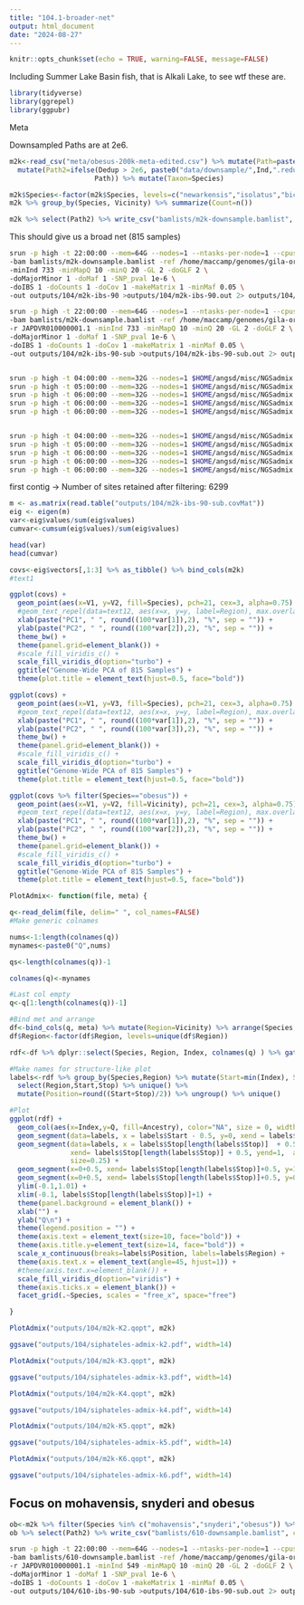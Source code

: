 ```yaml
---
title: "104.1-broader-net"
output: html_document
date: "2024-08-27"
---
```


```r
knitr::opts_chunk$set(echo = TRUE, warning=FALSE, message=FALSE)
```


Including Summer Lake Basin fish, that is Alkali Lake, to see wtf these are.

```r
library(tidyverse)
library(ggrepel)
library(ggpubr)
```

Meta

Downsampled Paths are at 2e6.   

```r
m2k<-read_csv("meta/obesus-200k-meta-edited.csv") %>% mutate(Path=paste0("data/align/",Ind,".sort.flt.bam")) %>% 
  mutate(Path2=ifelse(Dedup > 2e6, paste0("data/downsample/",Ind,".reduced.bam"),
                     Path)) %>% mutate(Taxon=Species) 

m2k$Species<-factor(m2k$Species, levels=c("newarkensis","isolatus","bicolor","thalassinus","mohavensis","snyderi","obesus"))
m2k %>% group_by(Species, Vicinity) %>% summarize(Count=n())

m2k %>% select(Path2) %>% write_csv("bamlists/m2k-downsample.bamlist", col_names = FALSE)

```


This should give us a broad net (815 samples)

```sh
srun -p high -t 22:00:00 --mem=64G --nodes=1 --ntasks-per-node=1 --cpus-per-task=12  $HOME/angsd/angsd -P 12  \
-bam bamlists/m2k-downsample.bamlist -ref /home/maccamp/genomes/gila-orcutti/GCA_026230005.1_fGilOrc1.0.hap1_genomic.fna.gz \
-minInd 733 -minMapQ 10 -minQ 20 -GL 2 -doGLF 2 \
-doMajorMinor 1 -doMaf 1 -SNP_pval 1e-6 \
-doIBS 1 -doCounts 1 -doCov 1 -makeMatrix 1 -minMaf 0.05 \
-out outputs/104/m2k-ibs-90 >outputs/104/m2k-ibs-90.out 2> outputs/104/m2k-ibs-90.err &

srun -p high -t 22:00:00 --mem=64G --nodes=1 --ntasks-per-node=1 --cpus-per-task=12  $HOME/angsd/angsd -P 12  \
-bam bamlists/m2k-downsample.bamlist -ref /home/maccamp/genomes/gila-orcutti/GCA_026230005.1_fGilOrc1.0.hap1_genomic.fna.gz \
-r JAPDVR010000001.1 -minInd 733 -minMapQ 10 -minQ 20 -GL 2 -doGLF 2 \
-doMajorMinor 1 -doMaf 1 -SNP_pval 1e-6 \
-doIBS 1 -doCounts 1 -doCov 1 -makeMatrix 1 -minMaf 0.05 \
-out outputs/104/m2k-ibs-90-sub >outputs/104/m2k-ibs-90-sub.out 2> outputs/104/m2k-ibs-90-sub.err &


srun -p high -t 04:00:00 --mem=32G --nodes=1 $HOME/angsd/misc/NGSadmix -P 12 -likes outputs/104/m2k-ibs-90-sub.beagle.gz -K 2 -minMaf 0.01 -o outputs/104/m2k-K2 &
srun -p high -t 05:00:00 --mem=32G --nodes=1 $HOME/angsd/misc/NGSadmix -P 12 -likes outputs/104/m2k-ibs-90-sub.beagle.gz -K 3 -minMaf 0.01 -o outputs/104/m2k-K3 &
srun -p high -t 06:00:00 --mem=32G --nodes=1 $HOME/angsd/misc/NGSadmix -P 12 -likes outputs/104/m2k-ibs-90-sub.beagle.gz -K 4 -minMaf 0.01 -o outputs/104/m2k-K4 &
srun -p high -t 06:00:00 --mem=32G --nodes=1 $HOME/angsd/misc/NGSadmix -P 12 -likes outputs/104/m2k-ibs-90-sub.beagle.gz -K 5 -minMaf 0.01 -o outputs/104/m2k-K5 &
srun -p high -t 06:00:00 --mem=32G --nodes=1 $HOME/angsd/misc/NGSadmix -P 12 -likes outputs/104/m2k-ibs-90-sub.beagle.gz -K 6 -minMaf 0.01 -o outputs/104/m2k-K6 &


srun -p high -t 04:00:00 --mem=32G --nodes=1 $HOME/angsd/misc/NGSadmix -P 12 -likes outputs/104/m2k-ibs-90.beagle.gz -K 2 -minMaf 0.01 -o outputs/104/m2k-K2 &
srun -p high -t 05:00:00 --mem=32G --nodes=1 $HOME/angsd/misc/NGSadmix -P 12 -likes outputs/104/m2k-ibs-90.beagle.gz -K 3 -minMaf 0.01 -o outputs/104/m2k-K3 &
srun -p high -t 06:00:00 --mem=32G --nodes=1 $HOME/angsd/misc/NGSadmix -P 12 -likes outputs/104/m2k-ibs-90.beagle.gz -K 4 -minMaf 0.01 -o outputs/104/m2k-K4 &
srun -p high -t 06:00:00 --mem=32G --nodes=1 $HOME/angsd/misc/NGSadmix -P 12 -likes outputs/104/m2k-ibs-90.beagle.gz -K 5 -minMaf 0.01 -o outputs/104/m2k-K5 &
srun -p high -t 06:00:00 --mem=32G --nodes=1 $HOME/angsd/misc/NGSadmix -P 12 -likes outputs/104/m2k-ibs-90.beagle.gz -K 6 -minMaf 0.01 -o outputs/104/m2k-K6 &


```

first contig 	-> Number of sites retained after filtering: 6299 


```r
m <- as.matrix(read.table("outputs/104/m2k-ibs-90-sub.covMat"))
eig <- eigen(m)
var<-eig$values/sum(eig$values)
cumvar<-cumsum(eig$values)/sum(eig$values)

head(var)
head(cumvar)
```


```r
covs<-eig$vectors[,1:3] %>% as_tibble() %>% bind_cols(m2k)
#text1

ggplot(covs) +
  geom_point(aes(x=V1, y=V2, fill=Species), pch=21, cex=3, alpha=0.75) +
  #geom_text_repel(data=text12, aes(x=x, y=y, label=Region), max.overlaps = Inf) +
  xlab(paste("PC1", " ", round((100*var[1]),2), "%", sep = "")) +
  ylab(paste("PC2", " ", round((100*var[2]),2), "%", sep = "")) +
  theme_bw() +
  theme(panel.grid=element_blank()) +
  #scale_fill_viridis_c() +
  scale_fill_viridis_d(option="turbo") +
  ggtitle("Genome-Wide PCA of 815 Samples") +
  theme(plot.title = element_text(hjust=0.5, face="bold")) 
```



```r
ggplot(covs) +
  geom_point(aes(x=V1, y=V3, fill=Species), pch=21, cex=3, alpha=0.75) +
  #geom_text_repel(data=text12, aes(x=x, y=y, label=Region), max.overlaps = Inf) +
  xlab(paste("PC1", " ", round((100*var[1]),2), "%", sep = "")) +
  ylab(paste("PC2", " ", round((100*var[3]),2), "%", sep = "")) +
  theme_bw() +
  theme(panel.grid=element_blank()) +
  #scale_fill_viridis_c() +
  scale_fill_viridis_d(option="turbo") +
  ggtitle("Genome-Wide PCA of 815 Samples") +
  theme(plot.title = element_text(hjust=0.5, face="bold")) 
```

```r
ggplot(covs %>% filter(Species=="obesus")) +
  geom_point(aes(x=V1, y=V2, fill=Vicinity), pch=21, cex=3, alpha=0.75) +
  #geom_text_repel(data=text12, aes(x=x, y=y, label=Region), max.overlaps = Inf) +
  xlab(paste("PC1", " ", round((100*var[1]),2), "%", sep = "")) +
  ylab(paste("PC2", " ", round((100*var[2]),2), "%", sep = "")) +
  theme_bw() +
  theme(panel.grid=element_blank()) +
  #scale_fill_viridis_c() +
  scale_fill_viridis_d(option="turbo") +
  ggtitle("Genome-Wide PCA of 815 Samples") +
  theme(plot.title = element_text(hjust=0.5, face="bold")) 
```




```r
PlotAdmix<- function(file, meta) {

q<-read_delim(file, delim=" ", col_names=FALSE)
#Make generic colnames

nums<-1:length(colnames(q))
mynames<-paste0("Q",nums)

qs<-length(colnames(q))-1

colnames(q)<-mynames

#Last col empty
q<-q[1:length(colnames(q))-1]

#Bind met and arrange 
df<-bind_cols(q, meta) %>% mutate(Region=Vicinity) %>% arrange(Species, Region) %>% mutate(Index=1:n())
df$Region<-factor(df$Region, levels=unique(df$Region))

rdf<-df %>% dplyr::select(Species, Region, Index, colnames(q) ) %>% gather(key=Ancestry, value=Q, 4:(4+length(colnames(q))-1))

#Make names for structure-like plot
labels<-rdf %>% group_by(Species,Region) %>% mutate(Start=min(Index), Stop=max(Index)) %>% 
  select(Region,Start,Stop) %>% unique() %>% 
  mutate(Position=round((Start+Stop)/2)) %>% ungroup() %>% unique()

#Plot
ggplot(rdf) + 
  geom_col(aes(x=Index,y=Q, fill=Ancestry), color="NA", size = 0, width = 1) +
  geom_segment(data=labels, x = labels$Start - 0.5, y=0, xend = labels$Start-0.5, yend=1, alpha=0.9, size=0.25) +
  geom_segment(data=labels, x = labels$Stop[length(labels$Stop)]  + 0.5, y=0, 
               xend= labels$Stop[length(labels$Stop)] + 0.5, yend=1,  alpha=0.9,
               size=0.25) +
  geom_segment(x=0+0.5, xend= labels$Stop[length(labels$Stop)]+0.5, y=1, yend=1, alpha=0.9, size=0.25) +
  geom_segment(x=0+0.5, xend= labels$Stop[length(labels$Stop)]+0.5, y=0, yend=0, alpha=0.9, size=0.25) +
  ylim(-0.1,1.01) +
  xlim(-0.1, labels$Stop[length(labels$Stop)]+1) +
  theme(panel.background = element_blank()) +
  xlab("") +
  ylab("Q\n") +
  theme(legend.position = "") +
  theme(axis.text = element_text(size=10, face="bold")) +
  theme(axis.title.y=element_text(size=14, face="bold")) +
  scale_x_continuous(breaks=labels$Position, labels=labels$Region) +
  theme(axis.text.x = element_text(angle=45, hjust=1)) +
  #theme(axis.text.x=element_blank()) +
  scale_fill_viridis_d(option="viridis") +
  theme(axis.ticks.x = element_blank()) +
  facet_grid(.~Species, scales = "free_x", space="free")

}
```


```r
PlotAdmix("outputs/104/m2k-K2.qopt", m2k)

ggsave("outputs/104/siphateles-admix-k2.pdf", width=14)
```

```r
PlotAdmix("outputs/104/m2k-K3.qopt", m2k)

ggsave("outputs/104/siphateles-admix-k3.pdf", width=14)
```


```r
PlotAdmix("outputs/104/m2k-K4.qopt", m2k)

ggsave("outputs/104/siphateles-admix-k4.pdf", width=14)
```

```r
PlotAdmix("outputs/104/m2k-K5.qopt", m2k)

ggsave("outputs/104/siphateles-admix-k5.pdf", width=14)
```

```r
PlotAdmix("outputs/104/m2k-K6.qopt", m2k)

ggsave("outputs/104/siphateles-admix-k6.pdf", width=14)
```


## Focus on mohavensis, snyderi and obesus

```r
ob<-m2k %>% filter(Species %in% c("mohavensis","snyderi","obesus")) %>% filter(Vicinity != "Alkali Lake")
ob %>% select(Path2) %>% write_csv("bamlists/610-downsample.bamlist", col_names = FALSE)
```

```sh
srun -p high -t 22:00:00 --mem=64G --nodes=1 --ntasks-per-node=1 --cpus-per-task=12  $HOME/angsd/angsd -P 12  \
-bam bamlists/610-downsample.bamlist -ref /home/maccamp/genomes/gila-orcutti/GCA_026230005.1_fGilOrc1.0.hap1_genomic.fna.gz \
-r JAPDVR010000001.1 -minInd 549 -minMapQ 10 -minQ 20 -GL 2 -doGLF 2 \
-doMajorMinor 1 -doMaf 1 -SNP_pval 1e-6 \
-doIBS 1 -doCounts 1 -doCov 1 -makeMatrix 1 -minMaf 0.05 \
-out outputs/104/610-ibs-90-sub >outputs/104/610-ibs-90-sub.out 2> outputs/104/610-ibs-90-sub.err &
```